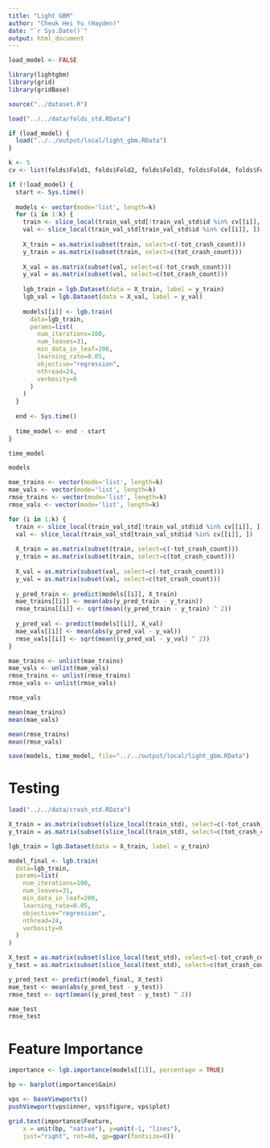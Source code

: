 ```yaml
---
title: "Light GBM"
author: "Cheuk Hei Yu (Hayden)"
date: "`r Sys.Date()`"
output: html_document
---
```


```r
load_model <- FALSE
```

```r
library(lightgbm)
library(grid)
library(gridBase)

source("../dataset.R")
```

```r
load("../../data/folds_std.RData")

if (load_model) {
  load("../../output/local/light_gbm.RData")
}
```

```r
k <- 5
cv <- list(folds$Fold1, folds$Fold2, folds$Fold3, folds$Fold4, folds$Fold5)

if (!load_model) {
  start <- Sys.time()
  
  models <- vector(mode='list', length=k)
  for (i in 1:k) {
    train <- slice_local(train_val_std[!train_val_std$id %in% cv[[i]], ])
    val <- slice_local(train_val_std[train_val_std$id %in% cv[[i]], ])
    
    X_train = as.matrix(subset(train, select=c(-tot_crash_count)))
    y_train = as.matrix(subset(train, select=c(tot_crash_count)))
    
    X_val = as.matrix(subset(val, select=c(-tot_crash_count)))
    y_val = as.matrix(subset(val, select=c(tot_crash_count)))
    
    lgb_train = lgb.Dataset(data = X_train, label = y_train)
    lgb_val = lgb.Dataset(data = X_val, label = y_val)
  
    models[[i]] <- lgb.train(
      data=lgb_train,
      params=list(
        num_iterations=100,
        num_leaves=31,
        min_data_in_leaf=200,
        learning_rate=0.05,
        objective="regression",
        nthread=24,
        verbosity=0
      )
    )
  }
  
  end <- Sys.time()
  
  time_model <- end - start
}

time_model
```

```r
models
```

```r
mae_trains <- vector(mode='list', length=k)
mae_vals <- vector(mode='list', length=k)
rmse_trains <- vector(mode='list', length=k)
rmse_vals <- vector(mode='list', length=k)

for (i in 1:k) {
  train <- slice_local(train_val_std[!train_val_std$id %in% cv[[i]], ])
  val <- slice_local(train_val_std[train_val_std$id %in% cv[[i]], ])
  
  X_train = as.matrix(subset(train, select=c(-tot_crash_count)))
  y_train = as.matrix(subset(train, select=c(tot_crash_count)))
  
  X_val = as.matrix(subset(val, select=c(-tot_crash_count)))
  y_val = as.matrix(subset(val, select=c(tot_crash_count)))
  
  y_pred_train <- predict(models[[i]], X_train)
  mae_trains[[i]] <- mean(abs(y_pred_train - y_train))
  rmse_trains[[i]] <- sqrt(mean((y_pred_train - y_train) ^ 2))
  
  y_pred_val <- predict(models[[i]], X_val)
  mae_vals[[i]] <- mean(abs(y_pred_val - y_val))
  rmse_vals[[i]] <- sqrt(mean((y_pred_val - y_val) ^ 2))
}

mae_trains <- unlist(mae_trains)
mae_vals <- unlist(mae_vals)
rmse_trains <- unlist(rmse_trains)
rmse_vals <- unlist(rmse_vals)
```

```r
rmse_vals
```

```r
mean(mae_trains)
mean(mae_vals)
```

```r
mean(rmse_trains)
mean(rmse_vals)
```

```r
save(models, time_model, file="../../output/local/light_gbm.RData")
```


# Testing

```r
load("../../data/crash_std.RData")
```

```r
X_train = as.matrix(subset(slice_local(train_std), select=c(-tot_crash_count)))
y_train = as.matrix(subset(slice_local(train_std), select=c(tot_crash_count)))

lgb_train = lgb.Dataset(data = X_train, label = y_train)

model_final <- lgb.train(
  data=lgb_train,
  params=list(
    num_iterations=100,
    num_leaves=31,
    min_data_in_leaf=200,
    learning_rate=0.05,
    objective="regression",
    nthread=24,
    verbosity=0
  )
)
```

```r
X_test = as.matrix(subset(slice_local(test_std), select=c(-tot_crash_count)))
y_test = as.matrix(subset(slice_local(test_std), select=c(tot_crash_count)))

y_pred_test <- predict(model_final, X_test)
mae_test <- mean(abs(y_pred_test - y_test))
rmse_test <- sqrt(mean((y_pred_test - y_test) ^ 2))
```

```r
mae_test
rmse_test
```


# Feature Importance


```r
importance <- lgb.importance(models[[1]], percentage = TRUE)
```

```r
bp <- barplot(importance$Gain)

vps <- baseViewports()
pushViewport(vps$inner, vps$figure, vps$plot)

grid.text(importance$Feature,
    x = unit(bp, "native"), y=unit(-1, "lines"),
    just="right", rot=40, gp=gpar(fontsize=8))
```